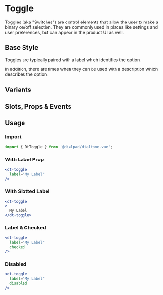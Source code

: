 
# Toggle

<Subtitle>
  Toggles (aka "Switches") are control elements that allow the user to make a binary on/off selection.
  They are commonly used in places like settings and user preferences, but can appear in the product UI as well.
</Subtitle>

## Base Style

Toggles are typically paired with a label which identifies the option.

In addition, there are times when they can be used with a description which describes the option.

<Canvas>
  <Story id="components-toggle--default" />
</Canvas>

## Variants

<Canvas>
  <Story id="components-toggle--variants" />
</Canvas>

## Slots, Props & Events

<ArgsTable story={PRIMARY_STORY} />

## Usage

### Import

```jsx
import { DtToggle } from '@dialpad/dialtone-vue';
```

### With Label Prop

```jsx
<dt-toggle
  label="My Label"
/>
```

### With Slotted Label

```jsx
<dt-toggle
>
  My Label
</dt-toggle>
```

### Label & Checked

```jsx
<dt-toggle
  label="My Label"
  checked
/>
```

### Disabled

```jsx
<dt-toggle
  label="My Label"
  disabled
/>
```
